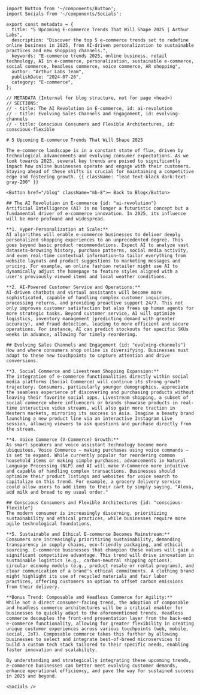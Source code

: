 ```mdx
import Button from '~/components/Button';
import Socials from '~/components/Socials';

export const metadata = {
  title: "5 Upcoming E-commerce Trends That Will Shape 2025 | Arthur Labs",
  description: "Discover the top 5 e-commerce trends set to redefine online business in 2025, from AI-driven personalization to sustainable practices and new shopping channels.",
  keywords: "E-commerce trends 2025, online business, retail technology, AI in e-commerce, personalization, sustainable e-commerce, social commerce, headless commerce, voice commerce, AR shopping",
  author: "Arthur Labs Team",
  publishDate: "2024-07-26",
  category: "E-commerce",
};

// METADATA (Internal for blog structure, not for page <head>)
// SECTIONS:
// - title: The AI Revolution in E-commerce, id: ai-revolution
// - title: Evolving Sales Channels and Engagement, id: evolving-channels
// - title: Conscious Consumers and Flexible Architectures, id: conscious-flexible

# 5 Upcoming E-commerce Trends That Will Shape 2025

The e-commerce landscape is in a constant state of flux, driven by technological advancements and evolving consumer expectations. As we look towards 2025, several key trends are poised to significantly impact how online businesses operate and engage with their customers. Staying ahead of these shifts is crucial for maintaining a competitive edge and fostering growth. {{ className: "lead text-black dark:text-gray-200" }}

<Button href="/blog" className="mb-8">← Back to Blog</Button>

## The AI Revolution in E-commerce {id: "ai-revolution"}
Artificial Intelligence (AI) is no longer a futuristic concept but a fundamental driver of e-commerce innovation. In 2025, its influence will be more profound and widespread.

**1. Hyper-Personalization at Scale:**
AI algorithms will enable e-commerce businesses to deliver deeply personalized shopping experiences to an unprecedented degree. This goes beyond basic product recommendations. Expect AI to analyze vast datasets—browsing history, purchase patterns, social media activity, and even real-time contextual information—to tailor everything from website layouts and product suggestions to marketing messages and pricing. For example, an online fashion retailer might use AI to dynamically adjust the homepage to feature styles aligned with a user's previously viewed items and local weather conditions.

**2. AI-Powered Customer Service and Operations:**
AI-driven chatbots and virtual assistants will become more sophisticated, capable of handling complex customer inquiries, processing returns, and providing proactive support 24/7. This not only improves customer satisfaction but also frees up human agents for more strategic tasks. Beyond customer service, AI will optimize logistics, inventory management (predicting demand with greater accuracy), and fraud detection, leading to more efficient and secure operations. For instance, AI can predict stockouts for specific SKUs weeks in advance, allowing for timely reordering.

## Evolving Sales Channels and Engagement {id: "evolving-channels"}
How and where consumers shop online is diversifying. Businesses must adapt to these new touchpoints to capture attention and drive conversions.

**3. Social Commerce and Livestream Shopping Expansion:**
The integration of e-commerce functionalities directly within social media platforms (Social Commerce) will continue its strong growth trajectory. Consumers, particularly younger demographics, appreciate the seamless experience of discovering and purchasing products without leaving their favorite social apps. Livestream shopping, a subset of social commerce where influencers or brands showcase products in real-time interactive video streams, will also gain more traction in Western markets, mirroring its success in Asia. Imagine a beauty brand launching a new product line via an interactive Instagram Live session, allowing viewers to ask questions and purchase directly from the stream.

**4. Voice Commerce (V-Commerce) Growth:**
As smart speakers and voice assistant technology become more ubiquitous, Voice Commerce – making purchases using voice commands – is set to expand. While currently popular for reordering common household items or making simple purchases, advancements in Natural Language Processing (NLP) and AI will make V-Commerce more intuitive and capable of handling complex transactions. Businesses should optimize their product listings and websites for voice search to capitalize on this trend. For example, a grocery delivery service could allow users to add items to their cart by simply saying, "Alexa, add milk and bread to my usual order."

## Conscious Consumers and Flexible Architectures {id: "conscious-flexible"}
The modern consumer is increasingly discerning, prioritizing sustainability and ethical practices, while businesses require more agile technological foundations.

**5. Sustainable and Ethical E-commerce Becomes Mainstream:**
Consumers are increasingly prioritizing sustainability, demanding transparency in supply chains, eco-friendly packaging, and ethical sourcing. E-commerce businesses that champion these values will gain a significant competitive advantage. This trend will drive innovation in sustainable logistics (e.g., carbon-neutral shipping options), circular economy models (e.g., product resale or rental programs), and clear communication of a brand's ethical commitments. A clothing brand might highlight its use of recycled materials and fair labor practices, offering customers an option to offset carbon emissions from their delivery.

**Bonus Trend: Composable and Headless Commerce for Agility:**
While not a direct consumer-facing trend, the adoption of composable and headless commerce architectures will be a critical enabler for businesses to quickly adapt to the aforementioned trends. Headless commerce decouples the front-end presentation layer from the back-end e-commerce functionality, allowing for greater flexibility in creating unique customer experiences across various touchpoints (web, mobile, social, IoT). Composable commerce takes this further by allowing businesses to select and integrate best-of-breed microservices to build a custom tech stack tailored to their specific needs, enabling faster innovation and scalability.

By understanding and strategically integrating these upcoming trends, e-commerce businesses can better meet evolving customer demands, enhance operational efficiency, and pave the way for sustained success in 2025 and beyond.

<Socials />
```